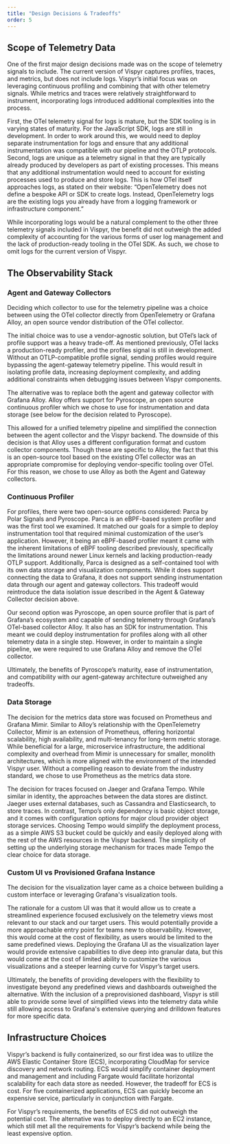 ```yaml
---
title: "Design Decisions & Tradeoffs"
order: 5
---
```



## Scope of Telemetry Data

One of the first major design decisions made was on the scope of telemetry signals to include. The current version of Vispyr captures profiles, traces, and metrics, but does not include logs. Vispyr’s initial focus was on leveraging continuous profiling and combining that with other telemetry signals. While metrics and traces were relatively straightforward to instrument, incorporating logs introduced additional complexities into the process.

First, the OTel telemetry signal for logs is mature, but the SDK tooling is in varying states of maturity. For the JavaScript SDK, logs are still in development. In order to work around this, we would need to deploy separate instrumentation for logs and ensure that any additional instrumentation was compatible with our pipeline and the OTLP protocols. Second, logs are unique as a telemetry signal in that they are typically already produced by developers as part of existing processes. This means that any additional instrumentation would need to account for existing processes used to produce and store logs. This is how OTel itself approaches logs, as stated on their website: “OpenTelemetry does not define a bespoke API or SDK to create logs. Instead, OpenTelemetry logs are the existing logs you already have from a logging framework or infrastructure component.”

While incorporating logs would be a natural complement to the other three telemetry signals included in Vispyr, the benefit did not outweigh the added complexity of accounting for the various forms of user log management and the lack of production-ready tooling in the OTel SDK. As such, we chose to omit logs for the current version of Vispyr.

## The Observability Stack

### Agent and Gateway Collectors

Deciding which collector to use for the telemetry pipeline was a choice between using the OTel collector directly from OpenTelemetry or Grafana Alloy, an open source vendor distribution of the OTel collector.

The initial choice was to use a vendor-agnostic solution, but OTel’s lack of profile support was a heavy trade-off. As mentioned previously, OTel lacks a production-ready profiler, and the profiles signal is still in development. Without an OTLP-compatible profile signal, sending profiles would require bypassing the agent-gateway telemetry pipeline. This would result in isolating profile data, increasing deployment complexity, and adding additional constraints when debugging issues between Vispyr components.

<ThemedImage
  src="Collector-Comparison-Otel.svg"
  alt="Collector Comparison - Otel"
  caption="Telemetry pipeline with profiles bypassing the OTel Agent and Gateway Collectors"
  style="border-radius: 10px;"
/>

The alternative was to replace both the agent and gateway collector with Grafana Alloy. Alloy offers support for Pyroscope, an open source continuous profiler which we chose to use for instrumentation and data storage (see below for the decision related to Pyroscope).

<ThemedImage
  src="Collector-Comparison-Alloy.svg"
  alt="Collector Comparison - Alloy"
  caption="Telemetry pipeline with the Alloy Agent and Gateway Collectors processing profiles with all telemetry data"
  style="border-radius: 10px;"
/>

This allowed for a unified telemetry pipeline and simplified the connection between the agent collector and the Vispyr backend. The downside of this decision is that Alloy uses a different configuration format and custom collector components. Though these are specific to Alloy, the fact that this is an open-source tool based on the existing OTel collector was an appropriate compromise for deploying vendor-specific tooling over OTel. For this reason, we chose to use Alloy as both the Agent and Gateway collectors.

### Continuous Profiler

<ThemedImage
  src="Pyro-vs-Parca.svg"
  alt="Pyroscope vs Parca"
  caption="Pyroscope vs Parca"
  style="border-radius: 10px;"
/>

For profiles, there were two open-source options considered: Parca by Polar Signals and Pyroscope. Parca is an eBPF-based system profiler and was the first tool we examined. It matched our goals for a simple to deploy instrumentation tool that required minimal customization of the user’s application. However, it being an eBPF-based profiler meant it came with the inherent limitations of eBPF tooling described previously, specifically the limitations around newer Linux kernels and lacking production-ready OTLP support. Additionally, Parca is designed as a self-contained tool with its own data storage and visualization components. While it does support connecting the data to Grafana, it does not support sending instrumentation data through our agent and gateway collectors. This tradeoff would reintroduce the data isolation issue described in the Agent & Gateway Collector decision above.

Our second option was Pyroscope, an open source profiler that is part of Grafana’s ecosystem and capable of sending telemetry through Grafana’s OTel-based collector Alloy. It also has an SDK for instrumentation. This meant we could deploy instrumentation for profiles along with all other telemetry data in a single step. However, in order to maintain a single pipeline, we were required to use Grafana Alloy and remove the OTel collector.

Ultimately, the benefits of Pyroscope’s maturity, ease of instrumentation, and compatibility with our agent-gateway architecture outweighed any tradeoffs.

### Data Storage

<ThemedImage
  src="Mimir-vs-Prom.svg"
  alt="Mimir vs Prometheus"
  caption="Mimir vs Prometheus"
  style="border-radius: 10px;"
/>

The decision for the metrics data store was focused on Prometheus and Grafana Mimir. Similar to Alloy’s relationship with the OpenTelemetry Collector, Mimir is an extension of Prometheus, offering horizontal scalability, high availability, and multi-tenancy for long-term metric storage. While beneficial for a large, microservice infrastructure, the additional complexity and overhead from Mimir is unnecessary for smaller, monolith architectures, which is more aligned with the environment of the intended Vispyr user. Without a compelling reason to deviate from the industry standard, we chose to use Prometheus as the metrics data store.

<ThemedImage
  src="Tempo-vs-Jaeger.svg"
  alt="Tempo vs Jaeger"
  caption="Tempo vs Jaeger"
  style="border-radius: 10px;"
/>

The decision for traces focused on Jaeger and Grafana Tempo. While similar in identity, the approaches between the data stores are distinct. Jaeger uses external databases, such as Cassandra and Elasticsearch, to store traces. In contrast, Tempo’s only dependency is basic object storage, and it comes with configuration options for major cloud provider object storage services. Choosing Tempo would simplify the deployment process, as a simple AWS S3 bucket could be quickly and easily deployed along with the rest of the AWS resources in the Vispyr backend. The simplicity of setting up the underlying storage mechanism for traces made Tempo the clear choice for data storage.

### Custom UI vs Provisioned Grafana Instance

The decision for the visualization layer came as a choice between building a custom interface or leveraging Grafana's visualization tools.

The rationale for a custom UI was that it would allow us to create a streamlined experience focused exclusively on the telemetry views most relevant to our stack and our target users. This would potentially provide a more approachable entry point for teams new to observability. However, this would come at the cost of flexibility, as users would be limited to the same predefined views. Deploying the Grafana UI as the visualization layer would provide extensive capabilities to dive deep into granular data, but this would come at the cost of limited ability to customize the various visualizations and a steeper learning curve for Vispyr’s target users.

Ultimately, the benefits of providing developers with the flexibility to investigate beyond any predefined views and dashboards outweighed the alternative. With the inclusion of a preprovisioned dashboard, Vispyr is still able to provide some level of simplified views into the telemetry data while still allowing access to Grafana's extensive querying and drilldown features for more specific data.

## Infrastructure Choices

<ThemedImage
  src="Infrastructure-Choice.svg"
  alt="EC2 vs ECS"
  caption="Infrastructure decision between EC2 or ECS + Fargate deployment"
  style="border-radius: 10px;"
/>

Vispyr’s backend is fully containerized, so our first idea was to utilize the AWS Elastic Container Store (ECS), incorporating CloudMap for service discovery and network routing. ECS would simplify container deployment and management and including Fargate would facilitate horizontal scalability for each data store as needed. However, the tradeoff for ECS is cost. For five containerized applications, ECS can quickly become an expensive service, particularly in conjunction with Fargate.

For Vispyr’s requirements, the benefits of ECS did not outweigh the potential cost. The alternative was to deploy directly to an EC2 instance, which still met all the requirements for Vispyr’s backend while being the least expensive option.

